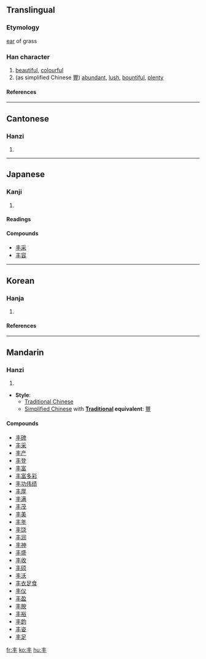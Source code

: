 {{see|豐}}<!-- may be replaced by zh-forms -->

==Translingual==
===Etymology===
[[ear]] of grass
===Han character===
{{Han char|rn=2|rad=丨|as=03|sn=4|four=5000<sub>0</sub>|canj=手十 (QJ)}}
# [[beautiful]], [[colourful]]
# (as simplified Chinese [[豐]]) [[abundant]], [[lush]], [[bountiful]], [[plenty]]
====References====
{{Han ref|kx=0079.080|dkj=00076|dj=0161.030|hdz=10028.070|uh=4E30|ud=20016|bh=A4A5|bd=42149}}
----
==Cantonese==
===Hanzi===
{{yue-hanzi|jyut=|y=fung1}}
# {{defn|Cantonese}}
----
==Japanese==
===Kanji===
{{ja-kanji|grade=|rs=丨03}}
# {{defn|Japanese}}
====Readings====
{{ja-readings|on=[[ほう]] (hō), [[ふ]] (fu), [[ふう]] (fū), [[ぶ]] (bu)|kun=[[みめよい]] (mimeyoi), [[しげる]] (shigeru)}}

====Compounds====
*[[丰采]]
*[[丰容]]
----
==Korean==
===Hanja===
{{ko-hanja|hangeul=[[봉]]|rv=bong|mr=pong|eumhun=예쁠|ehrv=yeppeul|ehmr=yeppǔl|ehy=}}

# {{defn|Korean}}

====References====
{{Hanja ref|nav=13678}}

----

==Mandarin==
===Hanzi===
{{cmn-hanzi|pin=[[fēng]] ([[feng1]])|wg=feng<sup>1</sup>}}
# {{defn|Mandarin}}

* '''Style''':  
** [[Traditional Chinese]]
** [[Simplified Chinese]] with '''[[Traditional Chinese|Traditional]] equivalent''': [[豐]]

====Compounds====
*[[丰碑]]
*[[丰采]]
*[[丰产]]
*[[丰登]]
*[[丰富]]
*[[丰富多彩]]
*[[丰功伟绩]]
*[[丰厚]]
*[[丰满]]
*[[丰茂]]
*[[丰美]]
*[[丰年]]
*[[丰饶]]
*[[丰润]]
*[[丰神]]
*[[丰盛]]
*[[丰收]]
*[[丰硕]]
*[[丰沃]]
*[[丰衣足食]]
*[[丰仪]]
*[[丰盈]]
*[[丰腴]]
*[[丰裕]]
*[[丰韵]]
*[[丰姿]]
*[[丰足]]

[[fr:丰]]
[[ko:丰]]
[[hu:丰]]